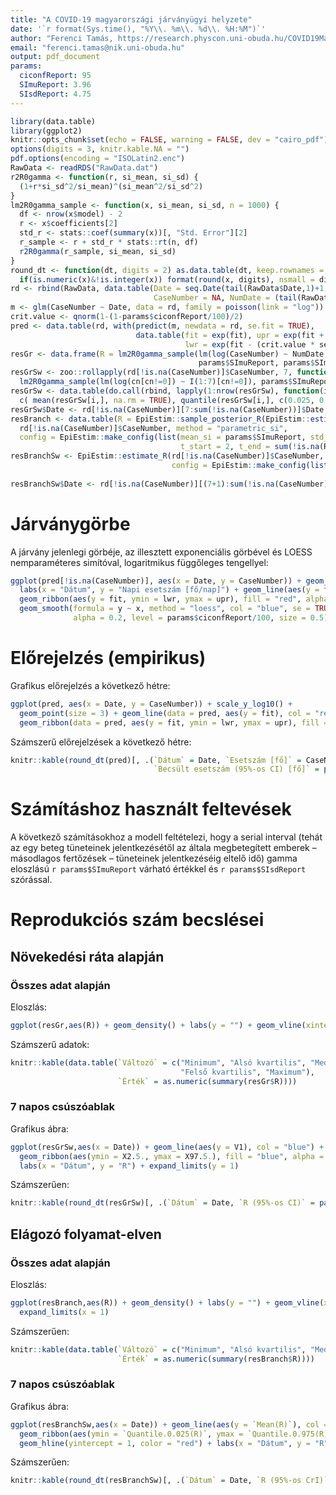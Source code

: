 ```yaml
---
title: "A COVID-19 magyarországi járványügyi helyzete"
date: '`r format(Sys.time(), "%Y\\. %m\\. %d\\. %H:%M")`'
author: "Ferenci Tamás, https://research.physcon.uni-obuda.hu/COVID19MagyarEpi/"
email: "ferenci.tamas@nik.uni-obuda.hu"
output: pdf_document
params:
  ciconfReport: 95
  SImuReport: 3.96
  SIsdReport: 4.75
---
```


```r
library(data.table)
library(ggplot2)
knitr::opts_chunk$set(echo = FALSE, warning = FALSE, dev = "cairo_pdf")
options(digits = 3, knitr.kable.NA = "")
pdf.options(encoding = "ISOLatin2.enc")
RawData <- readRDS("RawData.dat")
r2R0gamma <- function(r, si_mean, si_sd) {
  (1+r*si_sd^2/si_mean)^(si_mean^2/si_sd^2)
}
lm2R0gamma_sample <- function(x, si_mean, si_sd, n = 1000) {
  df <- nrow(x$model) - 2
  r <- x$coefficients[2]
  std_r <- stats::coef(summary(x))[, "Std. Error"][2]
  r_sample <- r + std_r * stats::rt(n, df)
  r2R0gamma(r_sample, si_mean, si_sd)
}
round_dt <- function(dt, digits = 2) as.data.table(dt, keep.rownames = TRUE)[, lapply(.SD, function(x)
  if(is.numeric(x)&!is.integer(x)) format(round(x, digits), nsmall = digits, trim = TRUE) else x)]
rd <- rbind(RawData, data.table(Date = seq.Date(tail(RawData$Date,1)+1, tail(RawData$Date,1)+7, by = "days"),
                                CaseNumber = NA, NumDate = (tail(RawData$NumDate,1)+1):(tail(RawData$NumDate,1)+7)))
m <- glm(CaseNumber ~ Date, data = rd, family = poisson(link = "log"))
crit.value <- qnorm(1-(1-params$ciconfReport/100)/2)
pred <- data.table(rd, with(predict(m, newdata = rd, se.fit = TRUE),
                            data.table(fit = exp(fit), upr = exp(fit + (crit.value * se.fit)),
                                       lwr = exp(fit - (crit.value * se.fit)))))
resGr <- data.frame(R = lm2R0gamma_sample(lm(log(CaseNumber) ~ NumDate, data = rd[!is.na(CaseNumber)][CaseNumber!=0]),
                                          params$SImuReport, params$SImuReport, n = 1000))
resGrSw <- zoo::rollapply(rd[!is.na(CaseNumber)]$CaseNumber, 7, function(cn)
  lm2R0gamma_sample(lm(log(cn[cn!=0]) ~ I(1:7)[cn!=0]), params$SImuReport, params$SIsdReport))
resGrSw <- data.table(do.call(rbind, lapply(1:nrow(resGrSw), function(i)
  c( mean(resGrSw[i,], na.rm = TRUE), quantile(resGrSw[i,], c(0.025, 0.975), na.rm = TRUE)))), check.names = TRUE)
resGrSw$Date <- rd[!is.na(CaseNumber)][7:sum(!is.na(CaseNumber))]$Date
resBranch <- data.table(R = EpiEstim::sample_posterior_R(EpiEstim::estimate_R(
  rd[!is.na(CaseNumber)]$CaseNumber, method = "parametric_si",
  config = EpiEstim::make_config(list(mean_si = params$SImuReport, std_si = params$SIsdReport,
                                      t_start = 2, t_end = sum(!is.na(RawData$CaseNumber)))))))
resBranchSw <- EpiEstim::estimate_R(rd[!is.na(CaseNumber)]$CaseNumber, method = "parametric_si",
                                    config = EpiEstim::make_config(list(mean_si = params$SImuReport,
                                                                        std_si = params$SIsdReport)))$R
resBranchSw$Date <- rd[!is.na(CaseNumber)][(7+1):sum(!is.na(CaseNumber))]$Date
```

# Járványgörbe

A járvány jelenlegi görbéje, az illesztett exponenciális görbével és LOESS nemparaméteres simítóval, logaritmikus függőleges tengellyel:

```r
ggplot(pred[!is.na(CaseNumber)], aes(x = Date, y = CaseNumber)) + geom_point(size = 3) + scale_y_log10() +
  labs(x = "Dátum", y = "Napi esetszám [fő/nap]") + geom_line(aes(y = fit), col = "red") +
  geom_ribbon(aes(y = fit, ymin = lwr, ymax = upr), fill = "red", alpha = 0.2) +
  geom_smooth(formula = y ~ x, method = "loess", col = "blue", se = TRUE, fill = "blue",
              alpha = 0.2, level = params$ciconfReport/100, size = 0.5)
```

# Előrejelzés (empirikus)

Grafikus előrejelzés a következő hétre:

```r
ggplot(pred, aes(x = Date, y = CaseNumber)) + scale_y_log10() +
  geom_point(size = 3) + geom_line(data = pred, aes(y = fit), col = "red") + labs(x = "Dátum", y = "Esetszám [fő]") +
  geom_ribbon(data = pred, aes(y = fit, ymin = lwr, ymax = upr), fill = "red", alpha = 0.2)
```

Számszerű előrejelzések a következő hétre:

```r
knitr::kable(round_dt(pred)[, .(`Dátum` = Date, `Esetszám [fő]` = CaseNumber,
                                `Becsült esetszám (95%-os CI) [fő]` = paste0(fit, " (", lwr, "-", upr, ")"))])
```

# Számításhoz használt feltevések

A következő számításokhoz a modell feltételezi, hogy a serial interval (tehát az egy beteg tüneteinek jelentkezésétől az általa megbetegített emberek -- másodlagos fertőzések -- tüneteinek jelentkezéséig eltelő idő) gamma eloszlású `r params$SImuReport` várható értékkel és `r params$SIsdReport` szórással.

# Reprodukciós szám becslései

## Növekedési ráta alapján

### Összes adat alapján

Eloszlás:

```r
ggplot(resGr,aes(R)) + geom_density() + labs(y = "") + geom_vline(xintercept = 1, col = "red", size = 2) + expand_limits(x = 1)
```

Számszerű adatok:

```r
knitr::kable(data.table(`Változó` = c("Minimum", "Alsó kvartilis", "Medián", "Átlag",
                                      "Felső kvartilis", "Maximum"),
                        `Érték` = as.numeric(summary(resGr$R))))
```

### 7 napos csúszóablak

Grafikus ábra:

```r
ggplot(resGrSw,aes(x = Date)) + geom_line(aes(y = V1), col = "blue") +
  geom_ribbon(aes(ymin = X2.5., ymax = X97.5.), fill = "blue", alpha = 0.2) + geom_hline(yintercept = 1, color = "red") +
  labs(x = "Dátum", y = "R") + expand_limits(y = 1)
```

Számszerűen:

```r
knitr::kable(round_dt(resGrSw)[, .(`Dátum` = Date, `R (95%-os CI)` = paste0(V1, " (", X2.5., "-", X97.5., ")"))])
```

## Elágozó folyamat-elven

### Összes adat alapján

Eloszlás:

```r
ggplot(resBranch,aes(R)) + geom_density() + labs(y = "") + geom_vline(xintercept = 1, col = "red", size = 2) +
  expand_limits(x = 1)
```

Számszerűen:

```r
knitr::kable(data.table(`Változó` = c("Minimum", "Alsó kvartilis", "Medián", "Átlag", "Felső kvartilis", "Maximum" ),
                        `Érték` = as.numeric(summary(resBranch$R))))
```

### 7 napos csúszóablak

Grafikus ábra:

```r
ggplot(resBranchSw,aes(x = Date)) + geom_line(aes(y = `Mean(R)`), col = "blue") +
  geom_ribbon(aes(ymin = `Quantile.0.025(R)`, ymax = `Quantile.0.975(R)`), fill = "blue", alpha = 0.2) +
  geom_hline(yintercept = 1, color = "red") + labs(x = "Dátum", y = "R") + expand_limits(y = 1)
```

Számszerűen:

```r
knitr::kable(round_dt(resBranchSw)[, .(`Dátum` = Date, `R (95%-os CrI)` = paste0(`Mean(R)`, " (", `Quantile.0.025(R)`,
                                                                                 "-", `Quantile.0.975(R)`, ")"))])
```